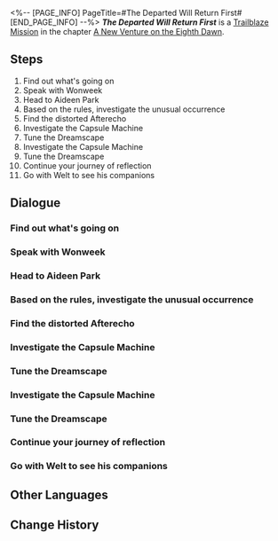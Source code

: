 <%-- [PAGE_INFO]
PageTitle=#The Departed Will Return First#
[END_PAGE_INFO] --%>
{{Stub|Dialogue.}}
{{Mission Infobox
|id            = 1036002
|title         = 
|image         = Mission The Departed Will Return First.png{{subst:void|<!--$UPLOAD:<<SpriteOutput/Chronicle/1036002.png>-<Mission The Departed Will Return First.png>-<Fate's Atlas Images>>-->}}
|type          = Trailblaze
|event_name    = 
|chapter       = A New Venture on the Eighth Dawn
|requirements  = [[Trailblaze Mission]] ''[[All Who Wakes]]'' completed
|summary       = Those who have returned reunite in the sweet dream. As former enemies, it depends on the unified opinions of your friends as well as honesty to determine whether you can temporarily work together.
|characters    = Sunday; Trailblazer; Wonweek
|startLocation = [[Penacony]] - [[Golden Hour]]
|world         = Penacony
|area          = Golden Hour
|prev          = All Who Wakes
|next          = A Misfortune of Survivors
|rewards       = Trailblaze EXP*400; Stellar Jade*50; Refined Aether*4; Lost Crystal*4; Credit*60,000
}}
'''''The Departed Will Return First''''' is a [[Trailblaze Mission]] in the chapter [[A New Venture on the Eighth Dawn]].

==Steps==
# Find out what's going on
# Speak with Wonweek
# Head to Aideen Park
# Based on the rules, investigate the unusual occurrence
# Find the distorted Afterecho
# Investigate the Capsule Machine
# Tune the Dreamscape
# Investigate the Capsule Machine
# Tune the Dreamscape
# Continue your journey of reflection
# Go with Welt to see his companions

<!--
==Gameplay Notes==

--><!--
==Trial Character==

-->
==Dialogue==
{{Stub Dialogue}}
===Find out what's going on{{subst:void|<!--103600201-->}}===
{{Mission Description|type=trailblaze|location=Golden Hour|However, it's not just the guests who return to this beautiful dream... People discuss him without concern, for home is now no more than a deathtrap for this man returning to familiar lands.<br />Though the place remains as it was, people have changed. Take great care as you investigate the situation.}}
{{Dialogue Start}}
:{{tx}}
{{Dialogue End}}

===Speak with Wonweek{{subst:void|<!--103600202-->}}===
{{Dialogue Start}}
:{{tx}}
{{Dialogue End}}

===Head to Aideen Park{{subst:void|<!--103600203-->}}===
{{Dialogue Start}}
:{{tx}}
{{Mission Description|type=trailblaze|location=Golden Hour|update|Sunday has lost his wings and fallen into the state you now see. He has come to realize that miracles are not to be carried out in the skies but on the ground. And, at the beginning of this precious freedom he had found, he hopes to make his farewells quick and orderly.<br />Bid farewell to this beautiful dream with the help of Wonweek. Make as many unreasonable requests as you need, and you can just owe him a favor for later.}}
{{Mission Description|type=trailblaze|location=Golden Hour|update|No farewell ever goes smoothly... According to the Bloodhound Family members, something unusual has occurred here. What's more, it is likely connected to some kind of distorted Afterechoes...<br />Let's have Wonweek pull some strings and head to Aideen Park to investigate.}}
{{Dialogue End}}

===Based on the rules, investigate the unusual occurrence{{subst:void|<!--103600206-->}}===
{{Dialogue Start}}
:{{tx}}
{{Mission Description|type=trailblaze|location=Golden Hour|update|This is very reminiscent of the real world... The Dreamscape is starting to make completely unreasonable requests of people.<br />Try breaking some more rules to find the source of the Afterechoes.}}
{{Dialogue End}}

===Find the distorted Afterecho{{subst:void|<!--103600215-->}}===
{{Mission Description|type=trailblaze|location=Golden Hour|update|This is very reminiscent of the real world... The Dreamscape is starting to make completely unreasonable requests of people.<br />Tune the Dreamscape and eliminate the distorted Afterechoes of Aideen Park.}}
{{Dialogue Start}}
:{{tx}}
{{Dialogue End}}

===Investigate the Capsule Machine{{subst:void|<!--103600218-->}}===
{{Mission Description|type=trailblaze|location=Golden Hour|update|This is very reminiscent of the real world... The Dreamscape is starting to make completely unreasonable requests of people.<br />Try breaking some more rules to find the source of the Afterechoes.}}
{{Dialogue Start}}
:{{tx}}
{{Dialogue End}}

===Tune the Dreamscape{{subst:void|<!--103600227-->}}===
{{Mission Description|type=trailblaze|location=Golden Hour|update|You've reflected on the past and eliminated the lurking danger. It's time to leave Aideen Park... Look back, then continue onwards. Perhaps these are the only two things a person can ever do in life.}}
{{Dialogue Start}}
:{{tx}}
{{Dialogue End}}

===Investigate the Capsule Machine{{subst:void|<!--103600222-->}}===
{{Mission Description|type=trailblaze|location=Golden Hour|update|This is very reminiscent of the real world... The Dreamscape is starting to make completely unreasonable requests of people.<br />Try breaking some more rules to find the source of the Afterechoes.}}
{{Dialogue Start}}
:{{tx}}
{{Dialogue End}}

===Tune the Dreamscape{{subst:void|<!--103600223-->}}===
{{Mission Description|type=trailblaze|location=Golden Hour|update|You've reflected on the past and eliminated the lurking danger. It's time to leave Aideen Park... Look back, then continue onwards. Perhaps these are the only two things a person can ever do in life.}}
{{Dialogue Start}}
:{{tx}}
{{Dialogue End}}

===Continue your journey of reflection{{subst:void|<!--103600224-->}}===
{{Mission Description|type=trailblaze|location=Golden Hour|update|Perhaps Welt has spent too much time travelling with people, and they are starting to forget how it feels to face him as a foe... It's truly terrifying to have Welt as your "enemy."<br />Find a way to get away from him and continue your journey of reflection.}}
{{Dialogue Start}}
:{{tx}}
{{Dialogue End}}

===Go with Welt to see his companions{{subst:void|<!--103600225-->}}===
{{Mission Description|type=trailblaze|location=Golden Hour|update|Unfortunately, there is no way to escape from Welt. Go with him to meet his Express companions and find a way to get some time to yourself.}}
{{Dialogue Start}}
:{{tx}}
{{Dialogue End}}

==Other Languages==
{{Other Languages
|en   = The Departed Will Return First
|zhs  = 离去者必先归来
|zht  = 離去者必先歸來
|ja   = 去る者は必ず帰る
|ko   = 떠난 자는 반드시 돌아온다
|es   = Los que se marchan son los primeros en volver
|fr   = Partir pour mieux revenir
|ru   = Ушедшие вернутся первыми
|th   = ผู้ลาจากย่อมหวนกลับ
|vi   = Người Rời Đi Ắt Trở Về Đầu Tiên
|de   = Nur wer geht, kann zurückkommen
|id   = Mereka yang Pergi Akan Kembali Dulu
|pt   = Os Que Partiram Retornam Primeiro
}}

==Change History==
{{Change History|2.7}}
